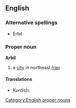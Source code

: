 ==English==
{{wikipedia}}

===Alternative spellings===
*Erbil

===Proper noun===
'''Arbil'''

# a [[city]] in northeast [[Iraq]]

====Translations====
{{top}}
{{mid}}
*Kurdish: {{KUchar|[[هه‌ولێر]]}}
{{bottom}}

[[Category:English proper nouns]]